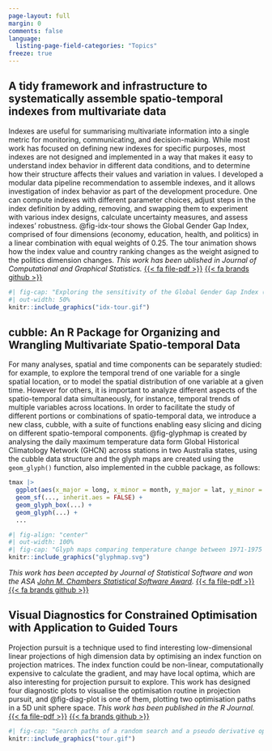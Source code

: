 ```yaml
---
page-layout: full
margin: 0
comments: false
language:
  listing-page-field-categories: "Topics"
freeze: true
---
```

:::column-body
## A tidy framework and infrastructure to systematically assemble spatio-temporal indexes from multivariate data 

Indexes are useful for summarising multivariate information into a single metric for monitoring, communicating, and decision-making. While most work has focused on defining new indexes for specific purposes, most indexes are not designed and implemented in a way that makes it easy to understand index behavior in different data conditions, and to determine how their structure affects their values and variation in values. I developed a modular data pipeline recommendation to assemble indexes, and it allows investigation of index behavior as part of the development procedure. One can compute indexes with different parameter choices, adjust steps in the index definition by adding, removing, and swapping them to experiment with various index designs, calculate uncertainty measures, and assess indexes' robustness. @fig-idx-tour shows the Global Gender Gap Index, comprised of four dimensions (economy, education, health, and politics) in a linear combination with equal weights of 0.25. The tour animation shows how the index value and country ranking changes as the weight asigned to the politics dimension changes. *This work has been ublished in Journal of Computational and Graphical Statistics.* [{{< fa file-pdf >}}](https://doi.org/10.1080/10618600.2024.2374960) [{{< fa brands github >}}](https://github.com/huizezhang-sherry/tidyindex)


```r
#| fig-cap: "Exploring the sensitivity of the Global Gender Gap Index (GGGI), by varying the politics component’s contribution. Bangladesh’s GGGI increases substantially when politics gains more weights, indicating that this component plays a large role in it’s relatively high value. Also, politics plays a substantial role in the GGGI’s for the top ranked countries, because each of them drops, to the state of being similar to the middle ranked countries when the politics component’s contribution is reduced."
#| out-width: 50%
knitr::include_graphics("idx-tour.gif")

```

## cubble: An R Package for Organizing and Wrangling Multivariate Spatio-temporal Data 

For many analyses, spatial and time components can be separately studied: for example, to explore the temporal trend of one variable for a single spatial location, or to model the spatial distribution of one variable at a given time. However for others, it is important to analyze different aspects of the spatio-temporal data simultaneously, for instance, temporal trends of multiple variables across locations. In order to facilitate the study of different portions or combinations of spatio-temporal data, we introduce a new class, cubble, with a suite of functions enabling easy slicing and dicing on different spatio-temporal components. @fig-glyphmap is created by analysing the daily maximum temperature data form Global Historical Climatology Network (GHCN) across stations in two Australia states, using the cubble data structure and the glyph maps are created using the `geom_glyph()` function, also implemented in the cubble package, as follows: 

```r
tmax |>
  ggplot(aes(x_major = long, x_minor = month, y_major = lat, y_minor = tmax, ...)) +
  geom_sf(..., inherit.aes = FALSE) +
  geom_glyph_box(...) +
  geom_glyph(...) +
  ...
```
  

```r
#| fig-align: "center"
#| out-width: 100%
#| fig-cap: "Glyph maps comparing temperature change between 1971-1975 and 2016-2020 for 54 stations in Victoria and New South Wales, Australia. Overlaid line plots show monthly temperature (a) where a hint of late summer warming can be seen. Transforming to temperature differences (c) shows pronounced changes between the two periods. The horizontal guideline marks zero difference. One station, Cobar, is highlighted in the glyph maps and shown separately (b, d). Here the late summer (Jan-Feb) warming pattern, which is more prevalent at inland locations, is clear." 
knitr::include_graphics("glyphmap.svg")
```

*This work has been accepted by Journal of Statistical Software and won the ASA [John M. Chambers Statistical Software Award](https://community.amstat.org/jointscsg-section/awards/john-m-chambers).* [{{< fa file-pdf >}}](https://arxiv.org/abs/2205.00259v2) [{{< fa brands github >}}](https://github.com/huizezhang-sherry/cubble)

<!-- Talks: -->

<!-- -   **Switching between space and time: Spatio-temporal analysis with cubble** -->

<!--     -   **customised glyphmap with German weather stations** Institute for Geoinformatics, University of Münster, Germany May 2023 [{{< fa download >}}](https://sherryzhang-germany2023.netlify.app) -->
<!--     -   **customised glyphmap with Austria weather stations** R Ladies Vienna, Austria Apr 2023 [{{< fa download >}}](https://sherryzhang-rladiesvienna2023.netlify.app) -->
<!--     -   **combined with visual diagnostic** Department of Mathematics and Statistics, Maynooth University, Ireland Apr 2023 [{{< fa download >}}](https://sherryzhang-ireland2023.netlify.app/) -->
<!--     -   **targeted audience in econometrics and statistics** The Australian spatial econometrics and statistics workshop, Melbourne, Australia Feb 2023 [{{< fa download >}}](https://sherryzhang-monashspatial2023.netlify.app/) -->
<!--     -   **People's Choice Award** ECSS Miniconference, virtue Nov 2022 [{{< fa download >}}](https://sherryzhang-ecssmini2022.netlify.app/) -->
<!--     -   **invited talk** CANSSI Ontario Statistical Software Conference, virtue Nov 2022 [{{< fa download >}}](https://sherryzhang-canssi2022.netlify.app/) -->
<!--     -   **workshop style with exercises (spatial, temporal, and spatio-temporal data, cubble, and glyph map)** R Ladies Melbourne, Australia Oct 2022 [{{< fa download >}}](https://sherryzhang-rladiesmelb2022.netlify.app) -->

<!-- -   **Cubble: An R package for organizing and wrangling multivariate spatio-temporal data** UseR! 2022 Jun 2022 [{{< fa download >}}](https://sherryzhang-user2022.netlify.app/) -->

## Visual Diagnostics for Constrained Optimisation with Application to Guided Tours 

Projection pursuit is a technique used to find interesting low-dimensional linear projections of high dimension data by optimising an index function on projection matrices. The index function could be non-linear, computationally expensive to calculate the gradient, and may have local optima, which are also interesting for projection pursuit to explore. This work has designed four diagnostic plots to visualise the optimisation routine in projection pursuit, and @fig-diag-plot is one of them, plotting two optimisation paths in a 5D unit sphere space. *This work has been published in the R Journal.* [{{< fa file-pdf >}}](https://journal.r-project.org/articles/RJ-2021-105/) [{{< fa brands github >}}](https://github.com/huizezhang-sherry/ferrn)

<!-- Talk: **Visual diagnostics for constrained optimisation with application to guided tours**: UseR! 2021 July 2021 [{{< fa download >}}](https://sherryzhang-user2021.netlify.app/) -->

<!-- I don't expect what I just said to fully make sense to you, so let's instead think about cutting double yolk mooncake: -->

<!-- ```{r echo = FALSE} -->
<!-- knitr::include_graphics("projection-pursuit.png") -->
<!-- ``` -->

<!-- I hope you can see that the index function can become quiet complex if the data dimension increases. In fact, t -->


```r
#| fig-cap: "Search paths of a random search and a pseudo derivative optimiser animated in the basis space of a 5D unit sphere."
knitr::include_graphics("tour.gif")
```



:::